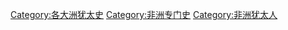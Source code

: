 [[Category:各大洲犹太史|Category:各大洲犹太史]]
[[Category:非洲专门史|Category:非洲专门史]]
[[Category:非洲犹太人|Category:非洲犹太人]]